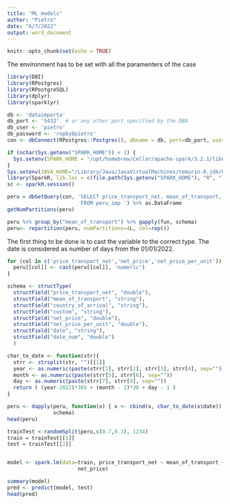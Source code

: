 ```yaml
---
title: "ML models"
author: "Pietro"
date: "6/7/2022"
output: word_document
---
```


```r
knitr::opts_chunk$set(echo = TRUE)
```

The environment has to be set with all the paramenters of the case

```r
library(DBI)
library(RPostgres)
library(RPostgreSQL)
library(dplyr)
library(sparklyr)
```

```r
db <- 'dataimporta' 
db_port <- '5432'  # or any other port specified by the DBA
db_user <- 'pietro'  
db_password <- 'ropby8pietro'
con <- dbConnect(RPostgres::Postgres(), dbname = db, port=db_port, user=db_user, password=db_password)  

```

```r
if (nchar(Sys.getenv("SPARK_HOME")) < 1) {
  Sys.setenv(SPARK_HOME = "/opt/homebrew/Cellar/apache-spark/3.2.1/libexec/")
}
Sys.setenv(JAVA_HOME="/Library/Java/JavaVirtualMachines/temurin-8.jdk/Contents/Home") 
library(SparkR, lib.loc = c(file.path(Sys.getenv("SPARK_HOME"), "R", "lib")))
sc <- sparkR.session()

```

```r
peru = dbGetQuery(con, 'SELECT price_transport_net, mean_of_transport, country_of_arrival, custom, net_price, net_price_per_unit, date  
                        FROM peru_imp ') %>% as.DataFrame
getNumPartitions(peru)

peru %>% group_by("mean_of_transport") %>% gapply(fun, schema)
peru<- repartition(peru, numPartitions=4L, col=rep()) 
```

The first thing to be done is to cast the variable to the correct type. The date is considered as number of days from the 01/01/2022.
```r

for (col in c('price_transport_net','net_price','net_price_per_unit')) {
  peru[[col]] <- cast(peru[[col]], 'numeric')
}

schema <- structType(
  structField("price_transport_net", "double"),
  structField("mean_of_transport", "string"),
  structField("country_of_arrival", "string"),
  structField("custom", "string"),
  structField("net_price", "double"),
  structField("net_price_per_unit", "double"),
  structField("date", "string"),
  structField("date_num", "double")
  )

char_to_date <- function(str){
  strr <- strsplit(str, "")[[1]]
  year <- as.numeric(paste(strr[1], strr[2], strr[3], strr[4], sep="")) 
  month <- as.numeric(paste(strr[5], strr[6], sep=""))
  day <- as.numeric(paste(strr[7], strr[8], sep=""))
  return ( (year-2022)*365 + (month - 1)*30 + day - 1 )
}

peru <- dapply(peru, function(x) { x <- cbind(x, char_to_date(x$date)) },
               schema)
head(peru)
```

```r

trainTest <-randomSplit(peru,c(0.7,0.3), 1234)
train = trainTest[[1]]
test = trainTest[[2]]


model <- spark.lm(data=train, price_transport_net ~ mean_of_transport +
                       net_price)
```

```r
summary(model)
pred <- predict(model, test)
head(pred)
```

```r
```

```r

```

```r

```

```r

```
